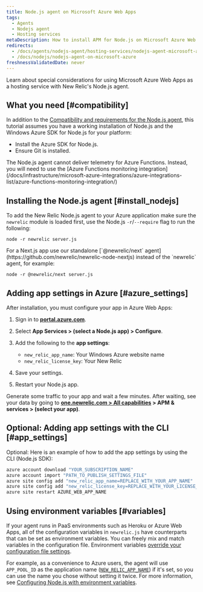 ```yaml
---
title: Node.js agent on Microsoft Azure Web Apps
tags:
  - Agents
  - Nodejs agent
  - Hosting services
metaDescription: How to install APM for Node.js on Microsoft Azure Web Apps.
redirects:
  - /docs/agents/nodejs-agent/hosting-services/nodejs-agent-microsoft-azure
  - /docs/nodejs/nodejs-agent-on-microsoft-azure
freshnessValidatedDate: never
---
```


Learn about special considerations for using Microsoft Azure Web Apps as a hosting service with New Relic's Node.js agent.

## What you need [#compatibility]

In addition to the [Compatibility and requirements for the Node.js agent](/docs/agents/nodejs-agent/getting-started/compatibility-requirements-nodejs-agent), this tutorial assumes you have a working installation of Node.js and the Windows Azure SDK for Node.js for your platform:

* Install the Azure SDK for Node.js.
* Ensure Git is installed.

<Callout variant="important">
  The Node.js agent cannot deliver telemetry for Azure Functions. Instead, you will need to use the [Azure Functions monitoring integration](/docs/infrastructure/microsoft-azure-integrations/azure-integrations-list/azure-functions-monitoring-integration/)
</Callout>

## Installing the Node.js agent [#install_nodejs]

To add the New Relic Node.js agent to your Azure application make sure the `newrelic` module is loaded first, use the Node.js `-r`/`--require` flag to run the following:

```shell
node -r newrelic server.js
```

<Callout variant="important">
  For a Next.js app use our standalone [`@newrelic/next` agent](https://github.com/newrelic/newrelic-node-nextjs) instead of the `newrelic` agent, for example:

  ```shell
  node -r @newrelic/next server.js
  ```
</Callout>

## Adding app settings in Azure [#azure_settings]

After installation, you must configure your app in Azure Web Apps:

1. Sign in to <DNT>**[portal.azure.com](https://portal.azure.com)**</DNT>.
2. Select <DNT>**App Services > (select a Node.js app) > Configure**</DNT>.
3. Add the following to the <DNT>**app settings**</DNT>:

   * `new_relic_app_name`: Your Windows Azure website name
   * `new_relic_license_key`: Your New Relic <InlinePopover type="licenseKey"/>
4. Save your settings.
5. Restart your Node.js app.

Generate some traffic to your app and wait a few minutes. After waiting, see your data by going to <DNT>**[one.newrelic.com > All capabilities](https://one.newrelic.com/all-capabilities) > APM & services > (select your app)**</DNT>.

## Optional: Adding app settings with the CLI [#app_settings]

Optional: Here is an example of how to add the app settings by using the CLI (Node.js SDK):

```bash
azure account download "YOUR_SUBSCRIPTION_NAME"
azure account import "PATH_TO_PUBLISH_SETTINGS_FILE"
azure site config add "new_relic_app_name=REPLACE_WITH_YOUR_APP_NAME"
azure site config add "new_relic_license_key=REPLACE_WITH_YOUR_LICENSE_KEY"
azure site restart AZURE_WEB_APP_NAME
```

## Using environment variables [#variables]

If your agent runs in PaaS environments such as Heroku or Azure Web Apps, all of the configuration variables in `newrelic.js` have counterparts that can be set as environment variables. You can freely mix and match variables in the configuration file. Environment variables [override your configuration file settings](/docs/agents/nodejs-agent/installation-configuration/nodejs-agent-configuration#methods-and-precedence).

For example, as a convenience to Azure users, the agent will use `APP_POOL_ID` as the application name ([`NEW_RELIC_APP_NAME`](/docs/nodejs/configuring-nodejs-with-environment-variables#app_name)) if it's set, so you can use the name you chose without setting it twice. For more information, see [Configuring Node.js with environment variables](/docs/nodejs/configuring-nodejs-with-environment-variables).
